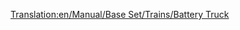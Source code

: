 [[Translation:en/Manual/Base Set/Trains/Battery Truck]]
{{es/Vagones|Imagen=[[File:en/Batterytruck.png]]
|Nombre=Vagón de Pilas
|PrecioNormal=2.296 € (1.148 £)
|PesoNormal=18 / 23 t
|CapacidadNormal=22 pilas
|PrecioMono="
|PesoMono=18 / 24 t
|CapacidadMono=27 pilas
|PrecioMag="
|PesoMag=18 / 25 t
|CapacidadMag=29 pilas
|Descripción=El '''vagón de pilas''' transporta [[es/Manual/Base Set/Cargos/Pilas|pilas]] desde la [[es/Manual/Base Set/Industries/Granja de pilas|granja de pilas]] hasta la [[es/Manual/Base Set/Industries/Fábrica de juguetes|fábrica de juguetes]] en el clima [[es/Manual/Clima#fantasia|fantasía]]
}}